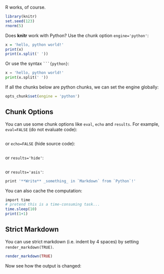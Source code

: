 R works, of course.

```r
library(knitr)
set.seed(123)
rnorm(5)
```

Does **knitr** work with Python? Use the chunk option `engine='python'`:

```r
x = 'hello, python world!'
print(x)
print(x.split(' '))
```

Or use the syntax ```` ```{python} ````:

```python
x = 'hello, python world!'
print(x.split(' '))
```

If all the chunks below are python chunks, we can set the engine globally:

```r
opts_chunk$set(engine = 'python')
```

## Chunk Options

You can use some chunk options like `eval`, `echo` and `results`. For example, `eval=FALSE` (do not evaluate code):

```r
```

or `echo=FALSE` (hide source code):

```r
```

or `results='hide'`:

```r
```

or `results='asis'`:

```r
print '**Write** _something_ in `Markdown` from `Python`!'
```

You can also cache the computation:

```r
import time
# pretend this is a time-consuming task...
time.sleep(10)
print(1+1)
```

## Strict Markdown

You can use strict markdown (i.e. indent by 4 spaces) by setting `render_markdown(TRUE)`.

```r
render_markdown(TRUE)
```

Now see how the output is changed:

```r
```